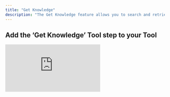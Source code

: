 ```yaml
---
title: "Get Knowledge"
description: "The Get Knowledge feature allows you to search and retrieve information directly from your knowledge table without RAG"
---
```


## Add the ‘Get Knowledge’ Tool step to your Tool

<div style={{ width:"90%",position:"relative",paddingTop:"75%" }}>
<iframe src="https://app.supademo.com/embed/cmd2oyxum341oc4kj3skjizmf" frameBorder="0" title="Add the Get Knowledge Tool step to your Tool" allow="clipboard-write" webkitallowfullscreen="true" mozallowfullscreen="true" allowfullscreen style={{ position:"absolute",top:0,left:0,width:"100%",height:"100%",border:"3px solid #5E43CE",borderRadius:"10px",objectFit:"cover" }} />

</div>


You can add the Get Knowledge’ Tool step to your Tool by:

1. Creating a new Tool, then searching for the ‘Get Knowledge’ Tool step
2. Click ‘Expand’ to see the full Tool step
3. Select the Knowledge table you would like to use
4. Filter condition: “and” vs “or” when matching data to update:
   - Use **_and_** when all specified conditions must match for a row to be deleted.
   - Use **_or_** when any of the conditions can match.
   <Note>
     Filter condition only applies if you include more than one object in the filter
   </Note>
6. Click 'Run step' to test out the Tool

## Advanced settings

### Fields to include

This is the fields (columns) that will be included in the response. By default, all fields are included.

<Tip> When targeting a specific field, you will need to prefix each field with `data.`. For example, if you have a field name `breed`, you will instead use `data.breed`. </Tip>

### Number of records to retrieve

This is the number of records to retrieve. By default, **20** records are retrieved.

## Common errors
<AccordionGroup>
  <Accordion title="Formatting issues">
    This indicates that there is a formatting issue in the "New data to insert" input field. Make sure your object is formatted correctly. `Expected property name or '}' in JSON at...`
  </Accordion>

  <Accordion title="Incorrect data type">
    This means the data being inserted into the knowledge table is not a JSON. `Invalid JSON`
  </Accordion>
</AccordionGroup>

## Formatting Examples

### Example 1: Retrieve all large dogs

```json
[
  {
    "size": "large"
  }
]
```

### Example 2: Retrieve all large French Bulldogs

```json
[
  {
    "breed": "French Bulldog",
    "size": "large"
  },
]
```

### Example 3: Retrieve all large dogs OR small poodles
```json
[
  {
    "size": "large",
    "breed": "French Bulldog"
  },
  {
    "size": "small",
    "breed": "poodle"
  }
]
```


<Note>
  Ensure to separate each object with a comma if inserting multiple rows.
</Note>

## Frequently asked questions (FAQs)

<AccordionGroup>
    <Accordion title="What is the difference between get knowledge and advanced knowledge search?">
        Get knowledge allows you to search and retrieve information directly from your knowledge table without RAG.
    </Accordion>
    <Accordion title="What format should I use for the filter?">
        The filter should be a JSON array of objects. Each object should have the field name and the value you want to filter by.
    </Accordion>
    <Accordion title="What's the difference between using 'AND' and 'OR'?">
        - Use **AND** when _all_ filter conditions must be true for a row to be retrieved.
        - Use **OR** when _any_ one of the conditions can match.

        <Note>
          This only applies when you include more than one object in the filter array. 
        </Note>
    </Accordion>
</AccordionGroup>
